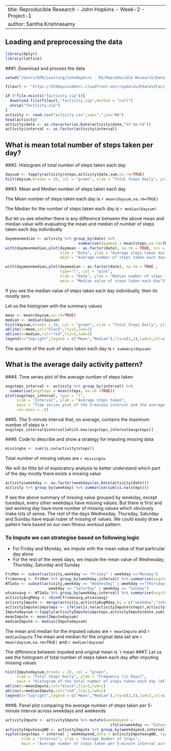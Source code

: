 -----
title: Reproducible Research - John Hopkins - Week-2 - Project-1
author: Santha Krishnasamy
-----

## Loading and preprocessing the data
```r
library(dplyr)
library(lattice)
```

###1. Download and process the data 
```r
setwd("/Users/GPR/Learning/JohnHopkins - DS/Reproducible Research/Data")         # set the working directory

fileurl <- "https://d396qusza40orc.cloudfront.net/repdata%2Fdata%2Factivity.zip" # the url of the data file to be downloaded for the project

if (!file.exists("factivity.zip")){
  download.file(fileurl,"factivity.zip",method = "curl")                         # download the file
  unzip("factivity.zip")
}
activity <- read.csv("activity.csv",sep=",",na="NA")                             # read the csv file
head(activity)
activity$date <- as.character(as.Date(activity$date,"%Y-%m-%d"))                 # convert the date into date format
activity$interval <- as.factor(activity$interval)                                # convert the interval into factor
```

## What is mean total number of steps taken per day?

###2. Histogram of total number of steps taken each day
```r
daysum <- tapply(activity$steps,activity$date,sum,na.rm=TRUE)
hist(daysum,breaks = 20, col = "green", xlab = "Total Steps Daily", ylab = "Frequency (in Days)", main = "Histogram of the total number of steps taken each day (IGNORING MISSING VALUE)")
```

###3. Mean and Median number of steps taken each day

The Mean number of steps taken each day is `r mean(daysum,na.rm=TRUE)`

The Median for the number of steps taken each day is `r median(daysum)`

But let us see whether there is any difference between the above mean and median value with evaluating the mean and median of number of steps taken each day individually

```r
daymeanmedian <- activity %>% group_by(date) %>% 
                                summarise(daymean = mean(steps,na.rm=TRUE),daymedian = median(steps,na.rm=TRUE))
with(daymeanmedian,plot(daymean ~ as.factor(date), na.rm = TRUE, col = "red", 
                        xlab = "Date", ylab = "Average steps taken daily", 
                        main = "Average number of steps taken each day"))

with(daymeanmedian,plot(daymedian ~ as.factor(date), na.rm = TRUE ,
                        type="l", col = "pink",
                        xlab = "Date", ylab = "Median number of steps taken daily", 
                        main = "Median value of steps taken each day"))
```

If you see the median value of steps taken each day individually, then its mostly zero

Let us the histogram with the summary values
```r
mean <- mean(daysum,na.rm=TRUE)
median <- median(daysum)
hist(daysum,breaks = 20, col = "green", xlab = "Total Steps Daily", ylab = "Frequency (in Days)", main = "Histogram of the total number of steps taken each day")
abline(v=mean,col="black",lty=2,lwd=2)
abline(v=median,col="red",lty=3,lwd=2)
legend(x="topright",legend = c("Mean","Median"),lty=c(2,3),lwd=2,col=c("black","red"))
```

The quantile of the sum of steps taken each day is `r summary(daysum)`

## What is the average daily activity pattern?

###4. Time series plot of the average number of steps taken
```r
avgsteps_interval <- activity %>% group_by(interval) %>% 
  summarise(avgsteps = mean(steps, na.rm =TRUE))
plot(avgsteps_interval, type = "l",
     xlab = "Interval", ylab = "Average steps taken",
     main = "Time series plot of the 5-minute interval and the average number of steps taken, averaged across all days",
     cex.main = .8)
```

###5. The 5-minute interval that, on average, contains the maximum number of steps is `r avgsteps_interval$interval[which.max(avgsteps_interval$avgsteps)]`

###6. Code to describe and show a strategy for imputing missing data
```r
missingna <- sum(is.na(activity$steps))
```

Total number of missing values are `r missingna`.

We will do little bit of exploratory analysis to better understand which part of the day mostly there exists a missing value

```r
activity$weekday <- as.factor(weekdays(as.Date(activity$date)))
activity %>% group_by(weekday) %>% summarise(sum(is.na(steps)))
```

If see the above summary of missing value grouped by weekday, except tuesdays, every other weekdays have missing values. But there is first and last working day have more number of missing values which obviously make lots of sense. The rest of the days Wednesday, Thursday, Saturday and Sunday have equal nuber of missing of values. We could easily draw a pattern here based on our own fitness workout pattern.

### To Impute we can strategise based on following logic
* For Friday and Monday, we impute with the mean value of that particular day alone
* For the rest of the week days, we impute the mean value of Wednesday, Thursday, Saturday and Sunday

```r
FriMon <- subset(activity,weekday == "Friday" | weekday =="Monday")
frimonavg <- FriMon %>% group_by(weekday,interval) %>% summarise(avgsteps = mean(steps,na.rm=TRUE) )
WTSaSu <- subset(activity,weekday == "Wednesday" | weekday =="Thursday" | 
                   weekday == "Saturday" | weekday == "Sunday")
wtsasuavg <- WTSaSu %>% group_by(weekday,interval) %>% summarise(avgsteps = mean(steps,na.rm=TRUE) )
activityAvgMday <- rbind(frimonavg,wtsasuavg)
activityImpute <- merge(activity,activityAvgMday,by = c("weekday","interval"))
activityImpute$impsteps <- ifelse(is.na(activityImpute$steps),activityImpute$avgsteps,activityImpute$steps)
Imputedaysum <-tapply(activityImpute$impsteps,activityImpute$date,sum)
meanImpute <- mean(Imputedaysum)
medianImpute <- median(Imputedaysum)
```

The mean and median for the imputed values are `r meanImpute` and `r medianImpute`
The mean and median for the original data set are `r mean(daysum,na.rm=TRUE)` and `r median(daysum)`

The difference between imputed and original mean is `r mean 
###7. Let us see the histogram of total number of steps taken each day after imputing missing values
```r
hist(Imputedaysum,breaks = 20, col = "green", 
     xlab = "Total Steps Daily", ylab = "Frequency (in Days)", 
     main = "Histogram of the total number of steps taken each day (AFTER IMPUTE)")
abline(v=meanImpute,col="black",lty=2,lwd=2)
abline(v=medianImpute,col="red",lty=3,lwd=2)
legend(x="topright",legend = c("Mean","Median"),lty=c(2,3),lwd=2,col=c("black","red"))
```

###8. Panel plot comparing the average number of steps taken per 5-minute interval across weekdays and weekends
```r
activityImpute <- activityImpute %>% mutate(weekdayend = 
                                              ifelse(weekday == "Saturday" | weekday == "Sunday","weekend","weekday"))
activityImputeavgWD <- activityImpute %>% group_by(weekdayend,interval) %>% summarise(avgsteps = mean(impsteps))
xyplot(avgsteps ~ interval | weekdayend,data = activityImputeavgWD, type = 'l', layout = c(2,1),
       xlab = "Interval", ylab = "Average Number of Steps", 
       main = "Average number of steps taken per 5-minute interval across weekdays and weekends")

```